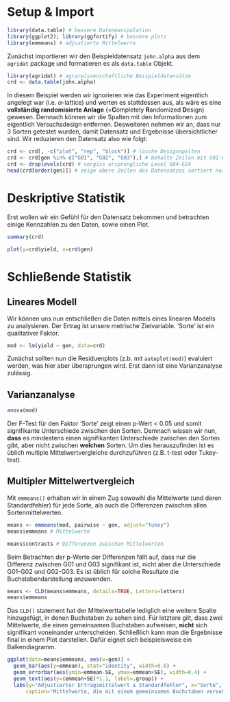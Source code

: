 <style>
.column-left{
  float: left;
  width: 49%;
  text-align: left;
}
.column-right{
  float: right;
  width: 49%;
  text-align: left;
}
</style>
# Setup & Import

```r
library(data.table) # bessere Datenmanipulation
library(ggplot2); library(ggfortify) # bessere plots
library(emmeans) # adjustierte Mittelwerte
```

Zunächst importieren wir den Beispieldatensatz `john.alpha` aus dem `agridat` package und formatieren es als `data.table` Objekt.
```r
library(agridat) # agrarwissenschaftliche Beispieldatensätze
crd <- data.table(john.alpha)
```

In diesem Beispiel werden wir ignorieren wie das Experiment eigentlich angelegt war (i.e. $\alpha$-lattice) und werten es stattdessen aus, als wäre es eine **vollständig randomisierte Anlage** (=**C**ompletely **R**andomized **D**esign) gewesen. Demnach können wir die Spalten mit den Informationen zum eigentlich Versuchsdesign entfernen. Desweiteren nehmen wir an, dass nur 3 Sorten getestet wurden, damit Datensatz und Ergebnisse übersichtlicher sind. Wir reduzieren den Datensatz also wie folgt:

```r
crd <- crd[, -c("plot", "rep", "block")] # lösche Designspalten
crd <- crd[gen %in% c("G01", "G02", "G03"),] # behalte Zeilen mit G01-G03
crd <- droplevels(crd) # vergiss ursprüngliche Level G04-G24
head(crd[order(gen)]) # zeige obere Zeilen des Datensatzes sortiert nach "gen"
```

# Deskriptive Statistik
Erst wollen wir ein Gefühl für den Datensatz bekommen und betrachten einige Kennzahlen zu den Daten, sowie einen Plot.

<div class = "row"> <div class = "col-md-6">
```r
summary(crd)
```
</div> <div class = "col-md-6">
```r
plot(y=crd$yield, x=crd$gen)
```
</div> </div>

# Schließende Statistik
## Lineares Modell
Wir können uns nun entschließen die Daten mittels eines linearen Modells zu analysieren. Der Ertrag ist unsere metrische Zielvariable. 'Sorte' ist ein qualitativer Faktor. 

```r
mod <- lm(yield ~ gen, data=crd)
```

Zunächst sollten nun die Residuenplots (z.b. mit `autoplot(mod)`) evaluiert werden, was hier aber übersprungen wird. Erst dann ist eine Varianzanalyse zulässig.

## Varianzanalyse
```r
anova(mod)
```
Der F-Test für den Faktor 'Sorte' zeigt einen p-Wert < 0.05 und somit signifikante Unterschiede zwischen den Sorten. Demnach wissen wir nun, **dass** es mindestens einen signifikanten Unterschiede zwischen den Sorten gibt, aber nicht zwischen **welchen** Sorten. Um dies herauszufinden ist es üblich multiple Mittelwertvergleiche durchzuführen (z.B. t-test oder Tukey-test). 

## Multipler Mittelwertvergleich
Mit `emmeans()` erhalten wir in einem Zug sowowhl die Mittelwerte (und deren Standardfehler) für jede Sorte, als auch die Differenzen zwischen allen Sortenmittelwerten.

```r
means <- emmeans(mod, pairwise ~ gen, adjust="tukey")
means$emmeans # Mittelwerte 
```
```r
means$contrasts # Differenzen zwischen Mittelwerten
```
Beim Betrachten der p-Werte der Differenzen fällt auf, dass nur die Differenz zwischen G01 und G03 signifikant ist, nicht aber die Unterschiede G01-G02 und G02-G03. Es ist üblich für solche Resultate die Buchstabendarstellung anzuwenden. 

```r
means <- CLD(means$emmeans, details=TRUE, Letters=letters)
means$emmeans
```

Das `CLD()` statement hat der Mittelwerttabelle lediglich eine weitere Spalte hinzugefügt, in denen Buchstaben zu sehen sind. Für letztere gilt, dass zwei Mittelwerte, die einen gemeinsamen Buchstaben aufweisen, **nicht** sich signifikant voneinander unterscheiden.
Schließlich kann man die Ergebnisse final in einem Plot darstellen. Dafür eignet sich beispielsweise ein Balkendiagramm.

```r
ggplot(data=means$emmeans, aes(x=gen)) +
  geom_bar(aes(y=emmean), stat="identity", width=0.8) +
  geom_errorbar(aes(ymin=emmean-SE, ymax=emmean+SE), width=0.4) +
  geom_text(aes(y=(emmean+SE)*1.1, label=.group)) +
  labs(y="Adjustierter Ertragsmittelwert ± Standardfehler", x="Sorte", 
      caption="Mittelwerte, die mit einem gemeinsamen Buchstaben versehen sind, sind laut Tukey-test nicht signifikant voneinander verschieden.")
```